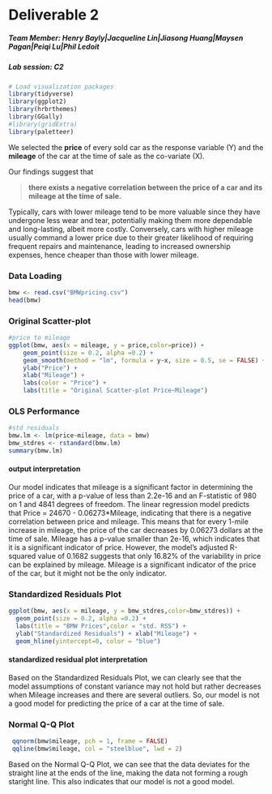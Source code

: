 # Deliverable 2

##### Team Member: Henry Bayly\|Jacqueline Lin\|Jiasong Huang\|Maysen Pagan\|Peiqi Lu\|Phil Ledoit

##### Lab session: C2

```r
# Load visualization packages
library(tidyverse)
library(ggplot2)
library(hrbrthemes)
library(GGally)
#library(gridExtra)
library(paletteer)
```

We selected the **price** of every sold car as the response variable (Y) and the **mileage** of the car at the time of sale as the co-variate (X).

Our findings suggest that

> **there exists a negative correlation between the price of a car and its mileage at the time of sale.**

Typically, cars with lower mileage tend to be more valuable since they have undergone less wear and tear, potentially making them more dependable and long-lasting, albeit more costly. Conversely, cars with higher mileage usually command a lower price due to their greater likelihood of requiring frequent repairs and maintenance, leading to increased ownership expenses, hence cheaper than those with lower mileage.

### Data Loading

```r
bmw <- read.csv("BMWpricing.csv")
head(bmw)
```

### Original Scatter-plot

```r
#price to mileage
ggplot(bmw, aes(x = mileage, y = price,color=price)) + 
    geom_point(size = 0.2, alpha =0.2) + 
    geom_smooth(method = "lm", formula = y~x, size = 0.5, se = FALSE) +
    ylab("Price") + 
    xlab("Mileage") + 
    labs(color = "Price") + 
    labs(title = "Original Scatter-plot Price~Mileage")
```

### OLS Performance

```r
#std residuals
bmw.lm <- lm(price~mileage, data = bmw)
bmw_stdres <- rstandard(bmw.lm)
summary(bmw.lm)
```

#### output interpretation

Our model indicates that mileage is a significant factor in determining the price of a car, with a p-value of less than 2.2e-16 and an F-statistic of 980 on 1 and 4841 degrees of freedom. The linear regression model predicts that Price = 24670 - 0.06273\*Mileage, indicating that there is a negative correlation between price and mileage. This means that for every 1-mile increase in mileage, the price of the car decreases by 0.06273 dollars at the time of sale. Mileage has a p-value smaller than 2e-16, which indicates that it is a significant indicator of price. However, the model's adjusted R-squared value of 0.1682 suggests that only 16.82% of the variability in price can be explained by mileage. Mileage is a significant indicator of the price of the car, but it might not be the only indicator.

### **Standardized Residuals Plot**

```r
ggplot(bmw, aes(x = mileage, y = bmw_stdres,color=bmw_stdres)) + 
  geom_point(size = 0.2, alpha =0.2) + 
  labs(title = "BMW Prices",color = "std. RSS") +
  ylab("Standardized Residuals") + xlab("Mileage") + 
  geom_hline(yintercept=0, color = "blue") 
```

#### standardized residual plot interpretation

Based on the Standardized Residuals Plot, we can clearly see that the model assumptions of constant variance may not hold but rather decreases when Mileage increases and there are several outliers. So, our model is not a good model for predicting the price of a car at the time of sale.

### **Normal Q-Q Plot**

```r
 qqnorm(bmw$mileage, pch = 1, frame = FALSE)
 qqline(bmw$mileage, col = "steelblue", lwd = 2)
```

Based on the Normal Q-Q Plot, we can see that the data deviates for the straight line at the ends of the line, making the data not forming a rough staright line. This also indicates that our model is not a good model.
